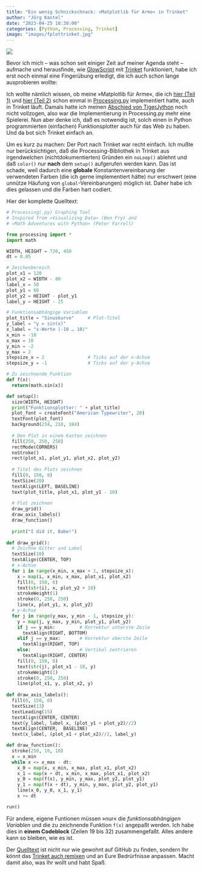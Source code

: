 ```yaml
---
title: "Ein wenig Schnickschnack: »Matplotlib für Arme« in Trinket"
author: "Jörg Kantel"
date: "2023-04-25 18:30:00"
categories: [Python, Processing, Trinket]
image: "images/fplottrinket.jpg"
---
```


[![](images/fplottrinket-b.jpg)](https://www.flickr.com/photos/schockwellenreiter/52843385069/)

Bevor ich mich -- was schon seit einiger Zeit auf meiner Agenda steht -- aufmache und herausfinde, wie [GlowScript](http://cognitiones.kantel-chaos-team.de/programmierung/python/glowwscript.html) mit [Trinket](http://cognitiones.kantel-chaos-team.de/programmierung/python/trinket.html) funktioniert, habe ich erst noch einmal eine Fingerübung erledigt, die ich auch schon lange ausprobieren wollte:

Ich wollte nämlich wissen, ob meine »Matplotlib für Arme«, die ich [hier (Teil 1)](http://blog.schockwellenreiter.de/2021/03/2021031901.html) und [hier (Teil 2)](http://blog.schockwellenreiter.de/2021/03/2021033002.html) schon einmal in [Processing.py](http://cognitiones.kantel-chaos-team.de/programmierung/creativecoding/processing/processingpy.html) implementiert hatte, auch in Trinket läuft. Damals hatte ich meinen [Abschied von TigerJython](http://blog.schockwellenreiter.de/2022/10/2022103001.html) noch nicht vollzogen, also war die Implementierung in Processing.py mehr eine Spielerei. Nun aber denke ich, daß es notwendig ist, solch einen in Python programmierten (einfachen) Funktionsplotter auch für das Web zu haben. Und da bot sich Trinket einfach an.

Um es kurz zu machen: Der Port nach Trinket war recht einfach. Ich mußte nur berücksichtigen, daß die Processing-Bibliothek in Trinket aus irgendwelchen (nichtdokumentierten) Gründen ein `noLoop()` ablehnt und daß `color()` nur **nach** dem `setup()` aufgerufen werden kann. Das ist schade, weil dadurch eine **globale** Konstantenvereinbarung der verwendeten Farben (die ich gerne implementiert hätte) nur erschwert (eine unnütze Häufung von `global`-Vereinbarungen) möglich ist. Daher habe ich dies gelassen und die Farben hart codiert.

Hier der komplette Quelltext:

~~~python
# Processing(.py) Graphing Tool
# Inspired from »Visualizing Data« (Ben Fry) and
# »Math Adventures with Python« (Peter Farrell)

from processing import *
import math

WIDTH, HEIGHT = 720, 450
dt = 0.05

# Zeichenbereich
plot_x1 = 120
plot_x2 = WIDTH - 80
label_x = 50
plot_y1 = 60
plot_y2 = HEIGHT - plot_y1
label_y = HEIGHT - 25

# Funktionsabhängige Variablen
plot_title = "Sinuskurve"     # Plot-Titel
y_label = "y = sin(x)"
x_label = "x-Werte (-10 … 10)"
x_min = -10
x_max = 10
y_min = -2
y_max = 2
stepsize_x = 2                # Ticks auf der x-Achse
stepsize_y = -1               # Ticks auf der y-Achse

# Zu zeichnende Funktion
def f(x):
  return(math.sin(x))

def setup():
  size(WIDTH, HEIGHT)
  print("Funktionsplotter: " + plot_title)
  plot_font = createFont("American Typewriter", 20)
  textFont(plot_font)
  background(234, 218, 184)
  
  # Den Plot in einem Kasten zeichnen
  fill(250, 250, 250)
  rectMode(CORNERS)
  noStroke()
  rect(plot_x1, plot_y1, plot_x2, plot_y2)
  
  # Titel des Plots zeichnen
  fill(0, 150, 0)
  textSize(20)
  textAlign(LEFT, BASELINE)
  text(plot_title, plot_x1, plot_y1 - 10)
  
  # Plot zeichnen
  draw_grid()
  draw_axis_labels()
  draw_function()
  
  print("I did it, Babe!")
  
def draw_grid():
  # Zeichne Gitter und Label
  textSize(10)
  textAlign(CENTER, TOP)
  # x-Achse
  for i in range(x_min, x_max + 1, stepsize_x):
    x = map(i, x_min, x_max, plot_x1, plot_x2)
    fill(0, 150, 0)
    text(str(i), x, plot_y2 + 10)
    strokeWeight(1)
    stroke(0, 250, 250)
    line(x, plot_y1, x, plot_y2)
  # y-Achse
  for j in range(y_max, y_min - 1, stepsize_y):
    y = map(j, y_max, y_min, plot_y1, plot_y2)
    if j == y_min:         # Korrektur unterste Zeile
      textAlign(RIGHT, BOTTOM)
    elif j == y_max:       # Korrektur oberste Zeile
      textAlign(RIGHT, TOP)
    else:                  # Vertikal zentrieren
      textAlign(RIGHT, CENTER)
    fill(0, 150, 0)
    text(str(j), plot_x1 - 10, y)
    strokeWeight(1)
    stroke(0, 250, 250)
    line(plot_x1, y, plot_x2, y)
    
def draw_axis_labels():
  fill(0, 150, 0)
  textSize(13)
  textLeading(15)
  textAlign(CENTER, CENTER)
  text(y_label, label_x, (plot_y1 + plot_y2)//2)
  textAlign(CENTER,  BASELINE)
  text(x_label, (plot_x1 + plot_x2)//2, label_y)

def draw_function():
  stroke(250, 10, 10)
  x = x_min
  while x <= x_max - dt:
    x_0 = map(x, x_min, x_max, plot_x1, plot_x2)
    x_1 = map(x + dt, x_min, x_max, plot_x1, plot_x2)
    y_0 = map(f(x), y_min, y_max, plot_y2, plot_y1)
    y_1 = map(f(x + dt), y_min, y_max, plot_y2, plot_y1)
    line(x_0, y_0, x_1, y_1)
    x += dt

run()
~~~

Für andere, eigene Funtionen müssen »nur« die *funktionsabhängigen Variablen* und die zu zeichnende Funktion `f(x)` angepaßt werden. Ich habe dies in **einem Codeblock** (Zeilen 19 bis 32) zusammengefaßt. Alles andere kann so bleiben, wie es ist.

Der [Quelltext](https://github.com/kantel/trinket/blob/main/fplot/main.py) ist nicht nur wie gewohnt auf GitHub zu finden, sondern Ihr könnt das [Trinket auch remixen](https://trinket.io/python/3b1e70c445) und an Eure Bedrürfnisse anpassen. Macht damit also, was Ihr wollt und habt Spaß.